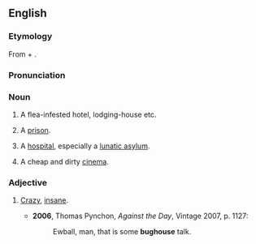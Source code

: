 ==English==
===Etymology===
From {{term|bug}} + {{term|house}}.

===Pronunciation===
{{IPA|/ˈbʌghaʊs/}}

===Noun===
{{en-noun}}

# {{US|slang}} A flea-infested hotel, lodging-house etc.
# {{US|slang}} A [[prison]].
# {{US|slang}} A [[hospital]], especially a [[lunatic asylum]].
# {{South Africa|slang}} A cheap and dirty [[cinema]].

===Adjective===
{{en-adj}}

# {{US|slang}} [[crazy|Crazy]], [[insane]].
#*'''2006''', Thomas Pynchon, ''Against the Day'', Vintage 2007, p. 1127:
#*:Ewball, man, that is some '''bughouse''' talk.